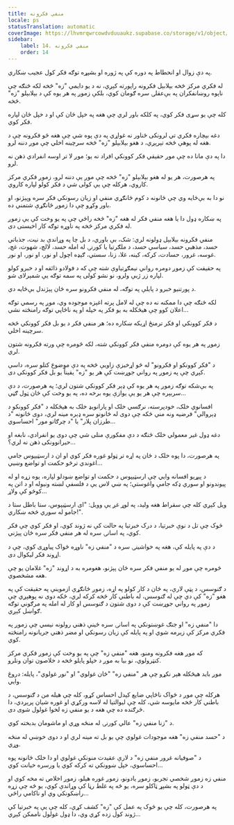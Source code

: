 ```yaml
---
title: منفي فکرونه
locale: ps
statusTranslation: automatic
coverImage: https://lhvmrqwrcowdvduuaukz.supabase.co/storage/v1/object/public/strapi-uploads/small_cover-tratado-de-psicologia-revolucionaria.webp-5e15e1cec4e0ebebcde5d7fc7565d8fd.webp
sidebar:
    label: 14. منفي فکرونه
    order: 14
---
```

په دې زوال او انحطاط په دوره کې په ژوره او بشپړه توګه فکر کول عجيب ښکاري.

له فکري مرکز څخه بېلابېل فکرونه راپورته کېږي، نه د يو دايمي "زه" څخه لکه څنګه چې ناپوه روښانفکران په بې‌عقلۍ سره ګومان کوي، بلکې زموږ په هر يوه کې د بېلابېلو "زه" څخه.

کله چې یو سړی فکر کوي، په کلکه باور لري چې هغه په ​​خپل ځان کې او د خپل ځان لپاره فکر کوي.

دغه بېچاره فکري تي لرونکی ځناور نه غواړي په دې پوه شي چې هغه څو فکرونه چې د هغه له پوهې څخه تېرېږي، د هغو بېلابېلو "زه" څخه سرچینه اخلي چې موږ دننه لرو.

دا په دې مانا ده چې موږ حقيقي فکر کوونکي افراد نه یو؛ موږ لا تر اوسه انفرادي ذهن نه لرو.

په هرصورت، هر یو له هغو بېلابېلو "زه" څخه چې موږ یې دننه لرو، زموږ فکري مرکز کاروي، هرکله چې یې کولی شي د فکر کولو لپاره کاروي.

نو دا به بې‌ځایه وي چې ځانونه د کوم ځانګړي منفي او زیان رسونکي فکر سره وپېژنو، او باور وکړو چې دا زموږ ځانګړې شتمني ده.

په ښکاره ډول دا یا هغه منفي فکر له هغه "زه" څخه راځي چې په یو وخت کې یې زموږ له فکري مرکز څخه په ناوړه توګه کار اخیستی دی.

منفي فکرونه بېلابېل ډولونه لري: شک، بې باوري، د بل چا په وړاندې بد نیت، جذباتي حسد، مذهبي حسد، سیاسي حسد، د ملګرتیا یا کورنۍ له امله حسد، لالچ، شهوت، غچ، غوسه، غرور، حسادت، کرکه، کینه، غلا، زنا، سستي، ګېډه اچول او نور، او نور، او نور.

په حقیقت کې زموږ دومره رواني نیمګړتیاوې شته چې که د فولادو ذائقه او د خبرو کولو لپاره زر ژبې ولرو، نو نشو کولی په سمه توګه یې شمېرلای شو.

د پورتنیو خبرو د پایلې په توګه، له منفي فکرونو سره ځان پېژندل بې‌ځایه دي.

لکه څنګه چې دا ممکنه نه ده چې له لامل پرته اغېزه موجوده وي، موږ په رسمي توګه اعلان کوو چې هیڅکله به یو فکر په خپله او په ناڅاپي توګه رامنځته نشي...

د فکر کوونکي او فکر ترمنځ اړیکه ښکاره ده؛ هر منفي فکر د یو بل فکر کوونکي څخه سرچینه اخلي.

زموږ په هر یوه کې دومره منفي فکر کوونکي شته، لکه څومره چې ورته فکرونه شتون لري.

د "فکر کوونکو او فکرونو" له څو اړخیزې زاویې څخه په دې موضوع کتلو سره، داسې کېږي چې په زموږ په رواني جوړښت کې هر یو "زه" یقیناً یو بل فکر کوونکی دی.

په بې‌شکه توګه زموږ په هر یوه کې ډېر فکر کوونکي شتون لري؛ په هرصورت، د دې سربېره چې هر یو یې یوازې یوه برخه ده، په یو وخت کې ځان ټول ګڼي...

افسانوي خلک، خودپرسته، نرګسي خلک او پارانويډ خلک به هیڅکله د "فکر کوونکو د ډېروالي" فرضیه ونه مني ځکه چې دوی له ځانونو سره ډېره مینه لري، دوی ځانونه "د طرزان پلار" یا "د چرګانو مور" احساسوي...

دغه ډول غیر معمولي خلک څنګه د دې مفکورې منلی شي چې دوی یو انفرادي، نابغه او حیرانوونکی ذهن نه لري؟...

په هرصورت، دا پوه خلک د ځان په اړه تر ټولو غوره فکر کوي او ان د ارسټیپوس جامې اغوندي ترڅو حکمت او تواضع وښيي...

د پېړیو افسانه وايي چې ارسټیپوس د حکمت او تواضع ښودلو لپاره، یوه زړه او له پیوندونو او سوري ډکه جامې واغوستې؛ په ښي لاس یې د فلسفې لښته ونیوله او د اتن په کوڅو کې ولاړ...

ویل کېږي کله چې سقراط هغه ولید، په لوړ غږ یې وویل: "ای ارسټیپوس، ستا باطل ستا د جامو له سوري څخه ښکاري!".

څوک چې تل د نوې خبرتیا، د درک خبرتیا په حالت کې نه ژوند کوي، او فکر کوي چې فکر کوي، په اسانۍ سره له هر منفي فکر سره ځان پېژني.

د دې په پایله کې، هغه په ​​​​خواشینۍ سره د "منفي زه" ناوړه ځواک پیاوړی کوي، چې د اړوند فکر لیکوال دی.

څومره چې موږ له یو منفي فکر سره ځان پېژنو، هغومره به د اړوند "زه" غلامان یو چې هغه مشخصوي.

د ګنوسس، د پټې لارې، په ځان د کار کولو په اړه، زموږ ځانګړې ازموینې په حقیقت کې په هغو "زه" کې دي چې له ګنوسس، له باطني کار څخه کرکه لري، ځکه دوی نه پوهېږي چې زموږ په رواني جوړښت کې د دوی شتون د ګنوسس او کار له امله په مرګوني توګه ګواښل کېږي.

دا "منفي زه" او جنګ غوښتونکي په اسانۍ سره ځینې ذهني رولونه نیسي چې زموږ په فکري مرکز کې زیرمه شوي او په پایله کې زیان رسونکي او مضر ذهني جریانونه رامنځته کوي.

که موږ هغه فکرونه ومنو، هغه "منفي زه" چې په یو وخت کې زموږ فکري مرکز کنټرولوي، نو بیا به موږ د خپلو پایلو څخه د خلاصون توان ونلرو.

موږ باید هیڅکله هېر نکړو چې هر "منفي زه" "ځان غولوي" او "نور غولوي"، پایله: دروغ وايي.

هرکله چې موږ د ځواک ناڅاپي ضایع کېدل احساس کړو، کله چې هیله من د ګنوسس، د باطني کار څخه مایوسه شي، کله چې لیوالتیا له لاسه ورکړي او غوره شیان پرېږدي، دا څرګنده ده چې هغه د یو منفي زه لخوا غولول شوی دی.

د "زنا منفي زه" عالي کورنۍ له منځه وړي او ماشومان بدبخته کوي.

د "حسد منفي زه" هغه موجودات غولوي چې یو بل ته مینه لري او د دوی خوښي له منځه وړي.

د "صوفیانه غرور منفي زه" د لارې عقیدت منونکي غولوي او دا خلک ځانونه پوه احساسوي، خپل ښوونکي ته کرکه کوي یا ورسره خیانت کوي...

منفي زه زموږ شخصي تجربو، زموږ یادونو، زموږ غوره هیلو، زموږ اخلاص ته مخه کوي او د دې ټولو په بشپړ ټاکلو سره، یو څه په غلط رڼا کې وړاندې کوي، یو څه چې زړه راښکونکي وي او ناکامي راځي...

په هرصورت، کله چې یو څوک په عمل کې "زه" کشف کړي، کله چې یې په خبرتیا کې ژوند کول زده کړي وي، دا ډول غولول ناممکن کېږي...

